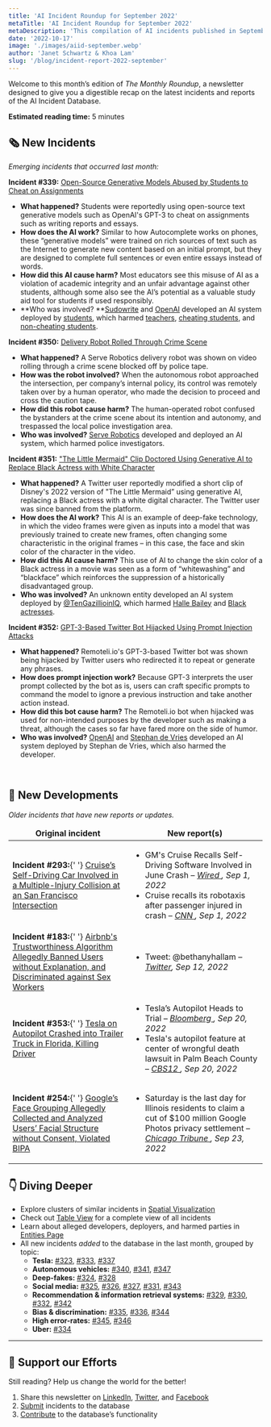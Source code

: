 ```yaml
---
title: 'AI Incident Roundup for September 2022'
metaTitle: 'AI Incident Roundup for September 2022'
metaDescription: 'This compilation of AI incidents published in September of 2022 highlights emerging incidents and provides a digest of recent additions to the database.'
date: '2022-10-17'
image: './images/aiid-september.webp'
author: 'Janet Schwartz & Khoa Lam'
slug: '/blog/incident-report-2022-september'
---
```


Welcome to this month’s edition of _The Monthly Roundup_, a newsletter designed to give you a digestible recap on the latest incidents and reports of the AI Incident Database.

**Estimated reading time:** 5 minutes

## 🗞️ New Incidents

_Emerging incidents that occurred last month:_

**Incident #339:** [Open-Source Generative Models Abused by Students to Cheat on Assignments](/cite/339)

- **What happened?** Students were reportedly using open-source text generative models such as OpenAI's GPT-3 to cheat on assignments such as writing reports and essays.
- **How does the AI work?** Similar to how Autocomplete works on phones, these “generative models” were trained on rich sources of text such as the Internet to generate new content based on an initial prompt, but they are designed to complete full sentences or even entire essays instead of words.
- **How did this AI cause harm?** Most educators see this misuse of AI as a violation of academic integrity and an unfair advantage against other students, although some also see the AI’s potential as a valuable study aid tool for students if used responsibly.
- **Who was involved? **[Sudowrite](/entities/sudowrite) and [OpenAI](/entities/openai) developed an AI system deployed by [students](/entities/students), which harmed [teachers](/entities/teachers), [cheating students](/entities/cheating-students), and [non-cheating students](/entities/non-cheating-students).

**Incident #350:** [Delivery Robot Rolled Through Crime Scene](/cite/350)

- **What happened?** A Serve Robotics delivery robot was shown on video rolling through a crime scene blocked off by police tape.
- **How was the robot involved?** When the autonomous robot approached the intersection, per company’s internal policy, its control was remotely taken over by a human operator, who made the decision to proceed and cross the caution tape.
- **How did this robot cause harm?** The human-operated robot confused the bystanders at the crime scene about its intention and autonomy, and trespassed the local police investigation area.
- **Who was involved?** [Serve Robotics](/entities/serve-robotics) developed and deployed an AI system, which harmed police investigators.

**Incident #351:** ["The Little Mermaid" Clip Doctored Using Generative AI to Replace Black Actress with White Character](/cite/351)

- **What happened?** A Twitter user reportedly modified a short clip of Disney's 2022 version of "The Little Mermaid” using generative AI, replacing a Black actress with a white digital character. The Twitter user was since banned from the platform.
- **How does the AI work?** This AI is an example of deep-fake technology, in which the video frames were given as inputs into a model that was previously trained to create new frames, often changing some characteristic in the original frames – in this case, the face and skin color of the character in the video.
- **How did this AI cause harm?** This use of AI to change the skin color of a Black actress in a movie was seen as a form of “whitewashing” and “blackface” which reinforces the suppression of a historically disadvantaged group.
- **Who was involved?** An unknown entity developed an AI system deployed by [@TenGazillioinIQ](/entities/@tengazillioiniq), which harmed [Halle Bailey](/entities/halle-bailey) and [Black actresses](/entities/black-actresses).

**Incident #352:** [GPT-3-Based Twitter Bot Hijacked Using Prompt Injection Attacks](/cite/352)

- **What happened?** Remoteli.io's GPT-3-based Twitter bot was shown being hijacked by Twitter users who redirected it to repeat or generate any phrases.
- **How does prompt injection work?** Because GPT-3 interprets the user prompt collected by the bot as is, users can craft specific prompts to command the model to ignore a previous instruction and take another action instead.
- **How did this bot cause harm?** The Remoteli.io bot when hijacked was used for non-intended purposes by the developer such as making a threat, although the cases so far have fared more on the side of humor.
- **Who was involved?** [OpenAI](/entities/openai) and [Stephan de Vries](/entities/stephan-de-vries) developed an AI system deployed by Stephan de Vries, which also harmed the developer.

<br />

## 📎 New Developments

_Older incidents that have new reports or updates._

<table className="border-1 border-gray-200 my-4">
  <thead>
    <tr>
      <td align="center">
        <strong>Original incident</strong>
      </td>
      <td align="center">
        <strong>New report(s)</strong>
      </td>
    </tr>
  </thead>
  <tbody>
    <tr>
      <td className="align-top border-1 border-gray-200 px-4 py-2">
        <strong>Incident #293:</strong>{' '}
        <a href="/cite/293">
          Cruise’s Self-Driving Car Involved in a Multiple-Injury Collision at an San Francisco
          Intersection
        </a>
      </td>
      <td className="align-top border-1 border-gray-200 px-4 py-2">
        <ul>
          <li>
            GM's Cruise Recalls Self-Driving Software Involved in June Crash –
            <em>
              <a href="https://www.wired.com/story/gms-cruise-recalls-self-driving-software-involved-in-june-crash/">
                Wired
              </a>
              , Sep 1, 2022
            </em>
          </li>
          <li>
            Cruise recalls its robotaxis after passenger injured in crash –
            <em>
              <a href="https://www.cnn.com/2022/09/01/business/cruise-robotaxi-recall/index.html">
                CNN
              </a>
              , Sep 1, 2022
            </em>
          </li>
        </ul>
      </td>
    </tr>
    <tr>
      <td className="align-top border-1 border-gray-200 px-4 py-2">
        <strong>Incident #183:</strong>{' '}
        <a href="/cite/183">
          Airbnb's Trustworthiness Algorithm Allegedly Banned Users without Explanation, and
          Discriminated against Sex Workers
        </a>
      </td>
      <td className="align-top border-1 border-gray-200 px-4 py-2">
        <ul>
          <li>
            Tweet: @bethanyhallam –
            <em>
              <a href="https://twitter.com/bethanyhallam/status/1569484512266194944">Twitter</a>,
              Sep 12, 2022
            </em>
          </li>
        </ul>
      </td>
    </tr>
    <tr>
      <td className="align-top border-1 border-gray-200 px-4 py-2">
        <strong>Incident #353:</strong>{' '}
        <a href="/cite/353">
          Tesla on Autopilot Crashed into Trailer Truck in Florida, Killing Driver
        </a>
      </td>
      <td className="align-top border-1 border-gray-200 px-4 py-2">
        <ul>
          <li>
            Tesla’s Autopilot Heads to Trial –
            <em>
              <a href="https://www.bloomberg.com/news/articles/2022-09-13/tesla-trial-on-fatal-florida-crash-to-test-musk-autopilot-claims">
                Bloomberg
              </a>
              , Sep 20, 2022
            </em>
          </li>
          <li>
            Tesla's autopilot feature at center of wrongful death lawsuit in Palm Beach County –
            <em>
              <a href="https://cbs12.com/news/local/tesla-crash-lawsuit-jeremy-banner-delray-beach-model-3-sr7-richard-wood-elon-musk-firstfleet-september">
                CBS12
              </a>
              , Sep 20, 2022
            </em>
          </li>
        </ul>
      </td>
    </tr>
    <tr>
      <td className="align-top border-1 border-gray-200 px-4 py-2">
        <strong>Incident #254:</strong>{' '}
        <a href="/cite/254">
          Google’s Face Grouping Allegedly Collected and Analyzed Users’ Facial Structure without
          Consent, Violated BIPA
        </a>
      </td>
      <td className="align-top border-1 border-gray-200 px-4 py-2">
        <ul>
          <li>
            Saturday is the last day for Illinois residents to claim a cut of $100 million Google
            Photos privacy settlement –
            <em>
              <a href="https://www.chicagotribune.com/business/ct-biz-google-bipa-settlement-claim-deadline-20220923-engws4owujbnjc6ixwuflrh77a-story.html">
                Chicago Tribune
              </a>
              , Sep 23, 2022
            </em>
          </li>
        </ul>
      </td>
    </tr>
  </tbody>
</table>

## 👇 Diving Deeper

- Explore clusters of similar incidents in [Spatial Visualization](/summaries/spatial)
- Check out [Table View](/apps/incidents) for a complete view of all incidents
- Learn about alleged developers, deployers, and harmed parties in [Entities Page](/entities)
- All new incidents _added_ to the database in the last month, grouped by topic:
  - **Tesla:** [#323](/cite/323), [#333](/cite/333), [#337](/cite/337)
  - **Autonomous vehicles:** [#340](/cite/340), [#341](/cite/341), [#347](/cite/347)
  - **Deep-fakes:** [#324](/cite/324), [#328](/cite/328)
  - **Social media:** [#325](/cite/325), [#326](/cite/326), [#327](/cite/327), [#331](/cite/331), [#343](/cite/343)
  - **Recommendation & information retrieval systems:** [#329](/cite/329), [#330](/cite/330), [#332](/cite/332), [#342](/cite/342)
  - **Bias & discrimination:** [#335](/cite/335), [#336](/cite/336), [#344](/cite/344)
  - **High error-rates:** [#345](/cite/345), [#346](/cite/346)
  - **Uber:** [#334](/cite/334)

<hr className="my-4" />

## 🦾 Support our Efforts

Still reading? Help us change the world for the better!

1. Share this newsletter on [LinkedIn](https://www.linkedin.com/company/responsible-ai-collaborative), [Twitter](https://twitter.com/IncidentsDB), and [Facebook](https://www.facebook.com/IncidentsDB)
2. [Submit](/apps/submit) incidents to the database
3. [Contribute](https://github.com/responsible-ai-collaborative/aiid) to the database’s functionality
